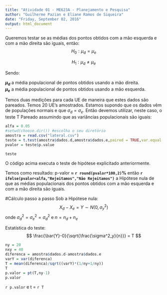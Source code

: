 ```yaml
---
title: "Atividade 01 - ME623A - Planejamento e Pesquisa"
author: "Guilherme Pazian e Eliane Ramos de Siqueira"
date: "Friday, September 02, 2016"
output: html_document
---
```


Queremos testar se as médias dos pontos obtidos com a mão esquerda e com a mão direita são iguais, então:
$$
H_0 : \mu_d = \mu_e
$$
\centerline{VS}
$$
H_1 : \mu_d \neq \mu_e
$$

Sendo:
  
  **$\mu_d$** a média populacional de pontos obtidos usando a mão direita.  
  **$\mu_e$** a média populacional de pontos obtidos usando a mão esquerda.  
  
  
  
Temos duas medições para cada UE de maneira que estes dados são pareados. Temos 20 UE's amostrados. Estamos supondo que os dados vêm de populações normais e que $\sigma_d = \sigma_e$. Então devemos utilizar, neste caso, o teste T Pareado assumindo que as variâncias populacionais são iguais:
  
  

```r
alfa = 0.05
#setwd(choose.dir()) #escolha o seu diretório
amostra = read.csv("lateral.csv")
teste = t.test(amostra$dados.d,amostra$dados.e,paired = TRUE,var.equal = TRUE)
pvalor = teste$p.value
```
  

```r
teste
```
  
O código acima executa o teste de hipótese explicitado anteriormente.  
  
Temos como resultado: p-valor $\approx$ **`r round(pvalor*100,2)`%** então **`r ifelse(pvalor<alfa,"Rejeitamos","Não Rejeitamos")`** a Hipótese nula de que as médias populacionais dos pontos obtidos com a mão esquerda e com a mão direita são iguais.



#Cálculo passo a passo
 Sob a Hipótese nula:
$$
X_d - X_e = Y \sim N(0,\sigma^2_y)
$$
onde $\sigma^2_d = \sigma^2_e = \sigma^2_d$ e $n = n_d + n_e$

Estatística do teste:
$$
\frac{\bar{Y}-0}{\sqrt{\frac{\sigma^2_y}{n}}} = T
$$
```r
ny = 20
nxy = 40
diferenca = amostra$dados.d-amostra$dados.e
varY = var(diferenca)
T = mean(diferenca)/sqrt((varY)*(1/ny+1/ny))
T
p.valor = pt(T,ny-1)
p.valor
```


`r p.valor`  e t =  `r T`
